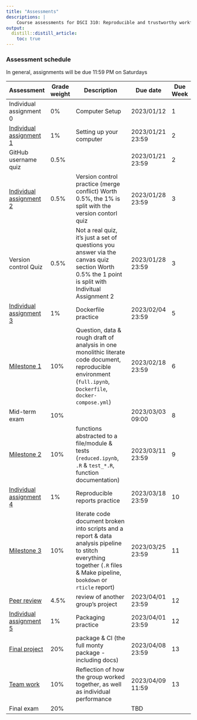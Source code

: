 ```yaml
---
title: "Assessments"
descriptions: |
    Course assessments for DSCI 310: Reproducible and trustworthy workflows for data science.
output:
  distill::distill_article:
    toc: true
---
```


### Assessment schedule

In general, assignments will be due 11:59 PM on Saturdays

| Assessment                                        | Grade weight | Description                                                                                                                                                                | Due date         | Due Week |
| ------------------------------------------------- | ------------ | -------------------------------------------------------------------------------------------------------------------------------------------------------------------------- | ---------------- | -------- |
| Individual assignment 0                           | 0%           | Computer Setup                                                                                                                                                             | 2023/01/12       | 1        |
| [Individual assignment 1](individual_assignment1) | 1%           | Setting up your computer                                                                                                                                                   | 2023/01/21 23:59 | 2        |
| GitHub username quiz                              | 0.5%         |                                                                                                                                                                            | 2023/01/21 23:59 | 2        |
| [Individual assignment 2](individual_assignment2) | 0.5%         | Version control practice (merge conflict) Worth 0.5%, the 1% is split with the version contorl quiz                                                                        | 2023/01/28 23:59 | 3        |
| Version control Quiz                              | 0.5%         | Not a real quiz, it's just a set of questions you answer via the canvas quiz section Worth 0.5% the 1 point is split with Indivitual Assignment 2                          | 2023/01/28 23:59 | 3        |
| [Individual assignment 3](individual_assignment3) | 1%           | Dockerfile practice                                                                                                                                                        | 2023/02/04 23:59 | 5        |
| [Milestone 1](milestone1.html)                    | 10%          | Question, data & rough draft of analysis in one monolithic literate code document, reproducible environment (`full.ipynb`, `Dockerfile`, `docker-compose.yml`)             | 2023/02/18 23:59 | 6        |
| Mid-term exam                                     | 10%          |                                                                                                                                                                            | 2023/03/03 09:00 | 8        |
| [Milestone 2](milestone2.html)                    | 10%          | functions abstracted to a file/module & tests (`reduced.ipynb`, `.R` & `test_*.R`, function documentation)                                                                 | 2023/03/11 23:59 | 9        |
| [Individual assignment 4](individual_assignment4) | 1%           | Reproducible reports practice                                                                                                                                              | 2023/03/18 23:59 | 10       |
| [Milestone 3](milestone3.html)                    | 10%          | literate code document broken into scripts and a report & data analysis pipeline to stitch everything together (`.R` files & Make pipeline, `bookdown` or `rticle` report) | 2023/03/25 23:59 | 11       |
| [Peer review](peer-review.html)                   | 4.5%         | review of another group's project                                                                                                                                          | 2023/04/01 23:59 | 12       |
| [Individual assignment 5](individual_assignment5) | 1%           | Packaging practice                                                                                                                                                         | 2023/04/01 23:59 | 12       |
| [Final project](final-project.html)               | 20%          | package & CI (the full monty package - including docs)                                                                                                                     | 2023/04/08 23:59 | 13       |
| [Team work](team-work.html)                       | 10%          | Reflection of how the group worked together, as well as individual performance                                                                                             | 2023/04/09 11:59 | 13       |
| Final exam                                        | 20%          |                                                                                                                                                                            | TBD              |          |
